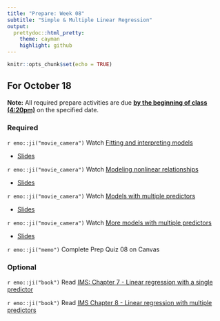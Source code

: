 ```yaml
---
title: "Prepare: Week 08"
subtitle: "Simple & Multiple Linear Regression"
output: 
  prettydoc::html_pretty:
    theme: cayman
    highlight: github
---
```


```r
knitr::opts_chunk$set(echo = TRUE)
```


## For October 18

**Note:** All required prepare activities are due **<u>by the beginning of class (4:20pm)</u>** on the specified date.

### Required

`r emo::ji("movie_camera")` Watch [Fitting and interpreting models](https://youtu.be/69U92Q3pwnA)

- [Slides](https://kgfitzgerald.github.io/APU_MATH_250/slides/24-fitting-interpreting-models.html)

`r emo::ji("movie_camera")` Watch [Modeling nonlinear relationships](https://www.youtube.com/watch?v=j4MZ6ZdHnHg)

- [Slides](https://kgfitzgerald.github.io/APU_MATH_250/slides/25-modeling-nonlinear-relationships.html)

`r emo::ji("movie_camera")` Watch [Models with multiple predictors](https://youtu.be/mjkNabD4oi4)

- [Slides](https://kgfitzgerald.github.io/APU_MATH_250/slides/26-model-multiple-predictors.html)

`r emo::ji("movie_camera")` Watch [More models with multiple predictors](https://youtu.be/nJAYRnLPb10)

- [Slides](https://kgfitzgerald.github.io/APU_MATH_250/slides/27-more-model-multiple-predictors.html)
  
`r emo::ji("memo")` Complete Prep Quiz 08 on Canvas

### Optional 

`r emo::ji("book")` Read [IMS: Chapter 7 - Linear regression with a single predictor](https://openintro-ims.netlify.app/model-slr.html) 

`r emo::ji("book")` Read [IMS Chapter 8 - Linear regression with multiple predictors](https://openintro-ims.netlify.app/model-mlr.html)







